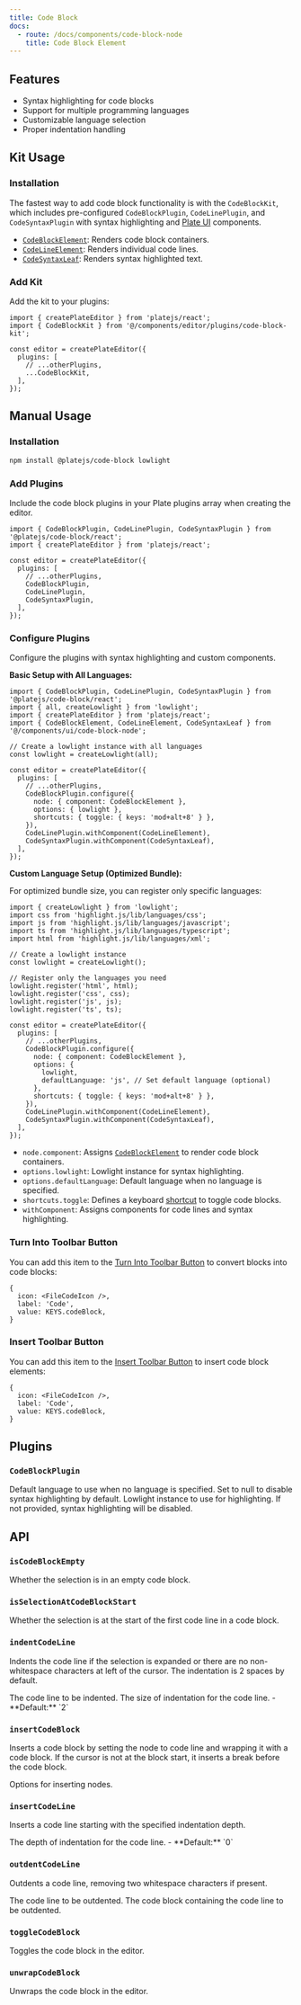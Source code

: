 ```yaml
---
title: Code Block
docs:
  - route: /docs/components/code-block-node
    title: Code Block Element
---
```


<ComponentPreview name="code-block-demo" />

<PackageInfo>

## Features

- Syntax highlighting for code blocks
- Support for multiple programming languages
- Customizable language selection
- Proper indentation handling

</PackageInfo>

## Kit Usage

<Steps>

### Installation

The fastest way to add code block functionality is with the `CodeBlockKit`, which includes pre-configured `CodeBlockPlugin`, `CodeLinePlugin`, and `CodeSyntaxPlugin` with syntax highlighting and [Plate UI](/docs/installation/plate-ui) components.

<ComponentSource name="code-block-kit" />

- [`CodeBlockElement`](/docs/components/code-block-node): Renders code block containers.
- [`CodeLineElement`](/docs/components/code-block-node): Renders individual code lines.
- [`CodeSyntaxLeaf`](/docs/components/code-block-node): Renders syntax highlighted text.

### Add Kit

Add the kit to your plugins:

```tsx
import { createPlateEditor } from 'platejs/react';
import { CodeBlockKit } from '@/components/editor/plugins/code-block-kit';

const editor = createPlateEditor({
  plugins: [
    // ...otherPlugins,
    ...CodeBlockKit,
  ],
});
```

</Steps>

## Manual Usage

<Steps>

### Installation

```bash
npm install @platejs/code-block lowlight
```

### Add Plugins

Include the code block plugins in your Plate plugins array when creating the editor.

```tsx
import { CodeBlockPlugin, CodeLinePlugin, CodeSyntaxPlugin } from '@platejs/code-block/react';
import { createPlateEditor } from 'platejs/react';

const editor = createPlateEditor({
  plugins: [
    // ...otherPlugins,
    CodeBlockPlugin,
    CodeLinePlugin,
    CodeSyntaxPlugin,
  ],
});
```

### Configure Plugins

Configure the plugins with syntax highlighting and custom components.

**Basic Setup with All Languages:**

```tsx
import { CodeBlockPlugin, CodeLinePlugin, CodeSyntaxPlugin } from '@platejs/code-block/react';
import { all, createLowlight } from 'lowlight';
import { createPlateEditor } from 'platejs/react';
import { CodeBlockElement, CodeLineElement, CodeSyntaxLeaf } from '@/components/ui/code-block-node';

// Create a lowlight instance with all languages
const lowlight = createLowlight(all);

const editor = createPlateEditor({
  plugins: [
    // ...otherPlugins,
    CodeBlockPlugin.configure({
      node: { component: CodeBlockElement },
      options: { lowlight },
      shortcuts: { toggle: { keys: 'mod+alt+8' } },
    }),
    CodeLinePlugin.withComponent(CodeLineElement),
    CodeSyntaxPlugin.withComponent(CodeSyntaxLeaf),
  ],
});
```

**Custom Language Setup (Optimized Bundle):**

For optimized bundle size, you can register only specific languages:

```tsx
import { createLowlight } from 'lowlight';
import css from 'highlight.js/lib/languages/css';
import js from 'highlight.js/lib/languages/javascript';
import ts from 'highlight.js/lib/languages/typescript';
import html from 'highlight.js/lib/languages/xml';

// Create a lowlight instance
const lowlight = createLowlight();

// Register only the languages you need
lowlight.register('html', html);
lowlight.register('css', css);
lowlight.register('js', js);
lowlight.register('ts', ts);

const editor = createPlateEditor({
  plugins: [
    // ...otherPlugins,
    CodeBlockPlugin.configure({
      node: { component: CodeBlockElement },
      options: {
        lowlight,
        defaultLanguage: 'js', // Set default language (optional)
      },
      shortcuts: { toggle: { keys: 'mod+alt+8' } },
    }),
    CodeLinePlugin.withComponent(CodeLineElement),
    CodeSyntaxPlugin.withComponent(CodeSyntaxLeaf),
  ],
});
```

- `node.component`: Assigns [`CodeBlockElement`](/docs/components/code-block-node) to render code block containers.
- `options.lowlight`: Lowlight instance for syntax highlighting.
- `options.defaultLanguage`: Default language when no language is specified.
- `shortcuts.toggle`: Defines a keyboard [shortcut](/docs/plugin-shortcuts) to toggle code blocks.
- `withComponent`: Assigns components for code lines and syntax highlighting.

### Turn Into Toolbar Button

You can add this item to the [Turn Into Toolbar Button](/docs/toolbar#turn-into-toolbar-button) to convert blocks into code blocks:

```tsx
{
  icon: <FileCodeIcon />,
  label: 'Code',
  value: KEYS.codeBlock,
}
```

### Insert Toolbar Button

You can add this item to the [Insert Toolbar Button](/docs/toolbar#insert-toolbar-button) to insert code block elements:

```tsx
{
  icon: <FileCodeIcon />,
  label: 'Code',
  value: KEYS.codeBlock,
}
```

</Steps>

## Plugins

### `CodeBlockPlugin`

<API name="CodeBlockPlugin">
<APIOptions>
  <APIItem name="defaultLanguage" type="string | null" optional>
    Default language to use when no language is specified. Set to null to disable syntax highlighting by default.
  </APIItem>
  <APIItem name="lowlight" type="ReturnType<typeof createLowlight> | null" optional>
    Lowlight instance to use for highlighting. If not provided, syntax highlighting will be disabled.
  </APIItem>
</APIOptions>
</API>

## API

### `isCodeBlockEmpty`

<API name="isCodeBlockEmpty">
<APIReturns type="boolean">
  Whether the selection is in an empty code block.
</APIReturns>
</API>

### `isSelectionAtCodeBlockStart`

<API name="isSelectionAtCodeBlockStart">
<APIReturns type="boolean">
  Whether the selection is at the start of the first code line in a code block.
</APIReturns>
</API>

### `indentCodeLine`

Indents the code line if the selection is expanded or there are no non-whitespace characters at left of the cursor. The indentation is 2 spaces by default.

<API name="indentCodeLine">
<APIOptions type="IndentCodeLineOptions">
  <APIItem name="codeLine" type="ElementEntry">
    The code line to be indented.
  </APIItem>
  <APIItem name="indentDepth" type="number">
    The size of indentation for the code line.
    - **Default:** `2`
  </APIItem>
</APIOptions>
</API>

### `insertCodeBlock`

Inserts a code block by setting the node to code line and wrapping it with a code block. If the cursor is not at the block start, it inserts a break before the code block.

<API name="insertCodeBlock">
<APIParameters>
  <APIItem name="insertNodesOptions" type="Omit<InsertNodesOptions, 'match'>" optional>
    Options for inserting nodes.
  </APIItem>
</APIParameters>
</API>

### `insertCodeLine`

Inserts a code line starting with the specified indentation depth.

<API name="insertCodeLine">
<APIParameters>
  <APIItem name="indentDepth" type="number" optional>
    The depth of indentation for the code line.
    - **Default:** `0`
  </APIItem>
</APIParameters>
</API>

### `outdentCodeLine`

Outdents a code line, removing two whitespace characters if present.

<API name="outdentCodeLine">
<APIOptions type="OutdentCodeLineOptions">
  <APIItem name="codeLine" type="ElementEntry">
    The code line to be outdented.
  </APIItem>
  <APIItem name="codeBlock" type="ElementEntry">
    The code block containing the code line to be outdented.
  </APIItem>
</APIOptions>
</API>

### `toggleCodeBlock`

Toggles the code block in the editor.

### `unwrapCodeBlock`

Unwraps the code block in the editor. 